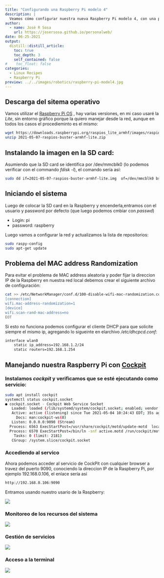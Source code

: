 ```yaml
---
title: "Configurando una Raspberry Pi modelo 4"
description: |
  Veamos cómo configurar nuestra nueva Raspberry Pi modelo 4, con una pequeña SD card de 4 GB, para manejarla desde la red local con el servicio web de CockPit.  
author:
  - name: José R Sosa
    url: https://josersosa.github.io/personalweb/
date: 06-25-2021
output:
  distill::distill_article:
    toc: true
    toc_depth: 3
    self_contained: false
#    toc_float: false
categories:
  - Linux Recipes
  - Raspberry Pi
preview: ../../images/robotics/raspberry-pi-model4.jpg
---
```



## Descarga del sitema operativo 

Vamos utilizar el [Raspberry Pi OS](https://www.raspberrypi.org/software/operating-systems/) , hay varias versiones, en mi caso usaré la  *Lite*, sin entorno gráfico porque la quiero manejar desde la red, aunque en todos los casos el procedieminto es el mismo:

```bash
wget https://downloads.raspberrypi.org/raspios_lite_armhf/images/raspios_lite_armhf-2021-05-28/2021-05-07-raspios-buster-armhf-lite.zip .
unzip 2021-05-07-raspios-buster-armhf-lite.zip
```

## Instalando la imagen en la SD card:

Asumiendo que la SD card se identifica por /dev/mmcblk0 (lo podemos verificar con el commando *fdisk -l*), el comando sería así:

```bash
sudo dd if=2021-05-07-raspios-buster-armhf-lite.img  of=/dev/mmcblk0 bs=4M conv=fsync
```

## Iniciando el sistema

Luego de colocar la SD card en la Raspberry y encenderla,entramos con el usuario y password por defecto (que luego podemos cmbiar con *passwd*)

- Login: pi
- password: raspberry

Luego vamos a configurar la red y actualizamos la lista de repositorios:

```bash
sudo raspy-config
sudo apt-get update
```

## Problema del MAC address Randomization

Para evitar el problema de MAC address aleatoria y poder fijar la direccion IP de la Raspberry en nuestra red local debemos crear el siguiente archivo de configuración:

```bash
cat >> /etc/NetworkManager/conf.d/100-disable-wifi-mac-randomization.conf <<EOT
[connection]
wifi.mac-address-randomization=1
[device]
wifi.scan-rand-mac-address=no
EOT
```

Si esto no funciona podemos configurar el cliente DHCP para que solicite siempre el mismo ip, agregando lo sigueinte en elarchivo */etc/dhcpcd.conf*:

```bash
interface wlan0
    static ip_address=192.168.1.2/24
    static routers=192.168.1.254
```

## Manejando nuestra Raspberry Pi con [Cockpit](https://opensource.com/article/21/5/raspberry-pi-cockpit?utm_campaign=intrel) 

### Instalamos *cockpit*  y verificamos que se esté ejecutando como servicio:

```bash
sudo apt install cockpit
systemctl status cockpit.socket
● cockpit.socket - Cockpit Web Service Socket
   Loaded: loaded (/lib/systemd/system/cockpit.socket; enabled; vendor preset: enabled)
   Active: active (listening) since Tue 2021-05-04 10:24:43 EDT; 35s ago
     Docs: man:cockpit-ws(8)
   Listen: 0.0.0.0:9090 (Stream)
  Process: 6563 ExecStartPost=/usr/share/cockpit/motd/update-motd  localhost (code=exited, status=0/SUCCESS)
  Process: 6570 ExecStartPost=/bin/ln -snf active.motd /run/cockpit/motd (code=exited, status=0/SUCCESS)
    Tasks: 0 (limit: 2181)
   CGroup: /system.slice/cockpit.socket
```

### Accediendo al servico

Ahora podemos acceder al servicio de CockPit con cualquier browser a travez del puerto 9090, conociendo la direccion IP de la Raspberry Pi, por ejemplo 192.168.0.106, el enlace sería así

```bash
http://192.168.0.106:9090
```

Entramos usando nuestro usario de la Raspberry:

![](../../images/robotics/Screenshot from 2021-06-26 11.19.52.png)

### Monitoreo de los recursos del sistema

![](../../images/robotics/Screenshot from 2021-06-26 11.20.36.png)

### Gestión de servicios

![](../../images/robotics/Screenshot from 2021-06-26 11.22.07.png)

### Acceso a la terminal

![](../../images/robotics/Screenshot from 2021-06-26 11.25.49.png)




